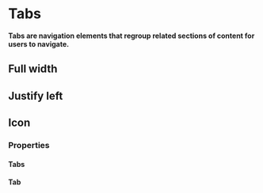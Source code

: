# Tabs

**Tabs are navigation elements that regroup related sections of content for users to navigate.**

## Full width

<DemoBlock demo="default" engine={props.engine} disableGrid withThemeSwitcher />

## Justify left

<DemoBlock demo="left-tabs" engine={props.engine} disableGrid withThemeSwitcher />

## Icon

<DemoBlock demo="icon-tabs" engine={props.engine} disableGrid withThemeSwitcher />

### Properties

#### Tabs

<PropTable component="Tabs" />

#### Tab

<PropTable component="Tab" />

